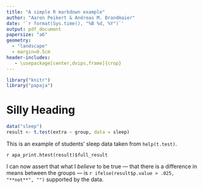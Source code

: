 ```yaml
---
title: "A simple R markdown example"
author: "Aaron Peikert & Andreas M. Brandmaier"
date: '`r format(Sys.time(), "%B %d, %Y")`'
output: pdf_document
papersize: "a6"
geometry:
  - "landscape"
  - margin=0.5cm
header-includes:
   - \usepackage[center,dvips,frame]{crop}
---
```


```r
library("knitr")
library("papaja")
```

# Silly Heading

```r
data("sleep")
result <- t.test(extra ~ group, data = sleep)
```

This is an example of students' sleep data taken from `help(t.test)`.

`r apa_print.htest(result)$full_result`

I can now assert that what I *believe* to be true
--- that there is a difference in means between the groups ---
is `r ifelse(result$p.value > .025, "**not**", "")` supported by the data.



